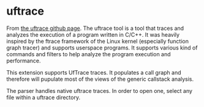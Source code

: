 
= uftrace =

From [https://github.com/namhyung/uftrace the uftrace github page]. The uftrace tool is a tool that
traces and analyzes the execution of a program written in C/C++. It was heavily inspired by the ftrace
framework of the Linux kernel (especially function graph tracer) and supports userspace programs. It
supports various kind of commands and filters to help analyze the program execution and performance.

This extension supports UfTrace traces. It populates a call graph and therefore will pupulate most
of the views of the generic callstack analysis.

The parser handles native uftrace traces. In order to open one, select any file within a uftrace
directory.